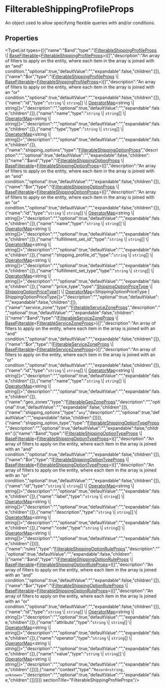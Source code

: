 
# FilterableShippingProfileProps

An object used to allow specifying flexible queries with and/or conditions.

## Properties

<TypeList types={[{"name":"$and","type":"([FilterableShippingProfileProps](types.FulfillmentTypes.FilterableShippingProfileProps.mdx) \\| [BaseFilterable](../../DAL/interfaces/types.DAL.BaseFilterable.mdx)&#60;[FilterableShippingProfileProps](types.FulfillmentTypes.FilterableShippingProfileProps.mdx)&#62;)[]","description":"An array of filters to apply on the entity, where each item in the array is joined with an \"and\" condition.","optional":true,"defaultValue":"","expandable":false,"children":[]},{"name":"$or","type":"([FilterableShippingProfileProps](types.FulfillmentTypes.FilterableShippingProfileProps.mdx) \\| [BaseFilterable](../../DAL/interfaces/types.DAL.BaseFilterable.mdx)&#60;[FilterableShippingProfileProps](types.FulfillmentTypes.FilterableShippingProfileProps.mdx)&#62;)[]","description":"An array of filters to apply on the entity, where each item in the array is joined with an \"or\" condition.","optional":true,"defaultValue":"","expandable":false,"children":[]},{"name":"id","type":"`string` \\| `string`[] \\| [OperatorMap](../../DAL/types/types.DAL.OperatorMap.mdx)&#60;string \\| string[]&#62;","description":"","optional":true,"defaultValue":"","expandable":false,"children":[]},{"name":"name","type":"`string` \\| `string`[] \\| [OperatorMap](../../DAL/types/types.DAL.OperatorMap.mdx)&#60;string \\| string[]&#62;","description":"","optional":true,"defaultValue":"","expandable":false,"children":[]},{"name":"type","type":"`string` \\| `string`[] \\| [OperatorMap](../../DAL/types/types.DAL.OperatorMap.mdx)&#60;string \\| string[]&#62;","description":"","optional":true,"defaultValue":"","expandable":false,"children":[]},{"name":"shipping_options","type":"[FilterableShippingOptionProps](types.FulfillmentTypes.FilterableShippingOptionProps.mdx)","description":"","optional":true,"defaultValue":"","expandable":false,"children":[{"name":"$and","type":"([FilterableShippingOptionProps](types.FulfillmentTypes.FilterableShippingOptionProps.mdx) \\| [BaseFilterable](../../DAL/interfaces/types.DAL.BaseFilterable.mdx)&#60;[FilterableShippingOptionProps](types.FulfillmentTypes.FilterableShippingOptionProps.mdx)&#62;)[]","description":"An array of filters to apply on the entity, where each item in the array is joined with an \"and\" condition.","optional":true,"defaultValue":"","expandable":false,"children":[]},{"name":"$or","type":"([FilterableShippingOptionProps](types.FulfillmentTypes.FilterableShippingOptionProps.mdx) \\| [BaseFilterable](../../DAL/interfaces/types.DAL.BaseFilterable.mdx)&#60;[FilterableShippingOptionProps](types.FulfillmentTypes.FilterableShippingOptionProps.mdx)&#62;)[]","description":"An array of filters to apply on the entity, where each item in the array is joined with an \"or\" condition.","optional":true,"defaultValue":"","expandable":false,"children":[]},{"name":"id","type":"`string` \\| `string`[] \\| [OperatorMap](../../DAL/types/types.DAL.OperatorMap.mdx)&#60;string \\| string[]&#62;","description":"","optional":true,"defaultValue":"","expandable":false,"children":[]},{"name":"name","type":"`string` \\| `string`[] \\| [OperatorMap](../../DAL/types/types.DAL.OperatorMap.mdx)&#60;string \\| string[]&#62;","description":"","optional":true,"defaultValue":"","expandable":false,"children":[]},{"name":"fulfillment_set_id","type":"`string` \\| `string`[] \\| [OperatorMap](../../DAL/types/types.DAL.OperatorMap.mdx)&#60;string \\| string[]&#62;","description":"","optional":true,"defaultValue":"","expandable":false,"children":[]},{"name":"shipping_profile_id","type":"`string` \\| `string`[] \\| [OperatorMap](../../DAL/types/types.DAL.OperatorMap.mdx)&#60;string \\| string[]&#62;","description":"","optional":true,"defaultValue":"","expandable":false,"children":[]},{"name":"fulfillment_set_type","type":"`string` \\| `string`[] \\| [OperatorMap](../../DAL/types/types.DAL.OperatorMap.mdx)&#60;string \\| string[]&#62;","description":"","optional":true,"defaultValue":"","expandable":false,"children":[]},{"name":"price_type","type":"[ShippingOptionPriceType](../types/types.FulfillmentTypes.ShippingOptionPriceType.mdx) \\| [ShippingOptionPriceType](../types/types.FulfillmentTypes.ShippingOptionPriceType.mdx)[] \\| [OperatorMap](../../DAL/types/types.DAL.OperatorMap.mdx)&#60;ShippingOptionPriceType | ShippingOptionPriceType[]&#62;","description":"","optional":true,"defaultValue":"","expandable":false,"children":[]},{"name":"service_zone","type":"[FilterableServiceZoneProps](types.FulfillmentTypes.FilterableServiceZoneProps.mdx)","description":"","optional":true,"defaultValue":"","expandable":false,"children":[{"name":"$and","type":"([FilterableServiceZoneProps](types.FulfillmentTypes.FilterableServiceZoneProps.mdx) \\| [BaseFilterable](../../DAL/interfaces/types.DAL.BaseFilterable.mdx)&#60;[FilterableServiceZoneProps](types.FulfillmentTypes.FilterableServiceZoneProps.mdx)&#62;)[]","description":"An array of filters to apply on the entity, where each item in the array is joined with an \"and\" condition.","optional":true,"defaultValue":"","expandable":false,"children":[]},{"name":"$or","type":"([FilterableServiceZoneProps](types.FulfillmentTypes.FilterableServiceZoneProps.mdx) \\| [BaseFilterable](../../DAL/interfaces/types.DAL.BaseFilterable.mdx)&#60;[FilterableServiceZoneProps](types.FulfillmentTypes.FilterableServiceZoneProps.mdx)&#62;)[]","description":"An array of filters to apply on the entity, where each item in the array is joined with an \"or\" condition.","optional":true,"defaultValue":"","expandable":false,"children":[]},{"name":"id","type":"`string` \\| `string`[] \\| [OperatorMap](../../DAL/types/types.DAL.OperatorMap.mdx)&#60;string \\| string[]&#62;","description":"","optional":true,"defaultValue":"","expandable":false,"children":[]},{"name":"name","type":"`string` \\| `string`[] \\| [OperatorMap](../../DAL/types/types.DAL.OperatorMap.mdx)&#60;string \\| string[]&#62;","description":"","optional":true,"defaultValue":"","expandable":false,"children":[]},{"name":"geo_zones","type":"[FilterableGeoZoneProps](types.FulfillmentTypes.FilterableGeoZoneProps.mdx)","description":"","optional":true,"defaultValue":"","expandable":false,"children":[]},{"name":"shipping_options","type":"`any`","description":"","optional":true,"defaultValue":"","expandable":false,"children":[]}]},{"name":"shipping_option_type","type":"[FilterableShippingOptionTypeProps](types.FulfillmentTypes.FilterableShippingOptionTypeProps.mdx)","description":"","optional":true,"defaultValue":"","expandable":false,"children":[{"name":"$and","type":"([FilterableShippingOptionTypeProps](types.FulfillmentTypes.FilterableShippingOptionTypeProps.mdx) \\| [BaseFilterable](../../DAL/interfaces/types.DAL.BaseFilterable.mdx)&#60;[FilterableShippingOptionTypeProps](types.FulfillmentTypes.FilterableShippingOptionTypeProps.mdx)&#62;)[]","description":"An array of filters to apply on the entity, where each item in the array is joined with an \"and\" condition.","optional":true,"defaultValue":"","expandable":false,"children":[]},{"name":"$or","type":"([FilterableShippingOptionTypeProps](types.FulfillmentTypes.FilterableShippingOptionTypeProps.mdx) \\| [BaseFilterable](../../DAL/interfaces/types.DAL.BaseFilterable.mdx)&#60;[FilterableShippingOptionTypeProps](types.FulfillmentTypes.FilterableShippingOptionTypeProps.mdx)&#62;)[]","description":"An array of filters to apply on the entity, where each item in the array is joined with an \"or\" condition.","optional":true,"defaultValue":"","expandable":false,"children":[]},{"name":"id","type":"`string` \\| `string`[] \\| [OperatorMap](../../DAL/types/types.DAL.OperatorMap.mdx)&#60;string \\| string[]&#62;","description":"","optional":true,"defaultValue":"","expandable":false,"children":[]},{"name":"label","type":"`string` \\| `string`[] \\| [OperatorMap](../../DAL/types/types.DAL.OperatorMap.mdx)&#60;string \\| string[]&#62;","description":"","optional":true,"defaultValue":"","expandable":false,"children":[]},{"name":"description","type":"`string` \\| `string`[] \\| [OperatorMap](../../DAL/types/types.DAL.OperatorMap.mdx)&#60;string \\| string[]&#62;","description":"","optional":true,"defaultValue":"","expandable":false,"children":[]},{"name":"code","type":"`string` \\| `string`[] \\| [OperatorMap](../../DAL/types/types.DAL.OperatorMap.mdx)&#60;string \\| string[]&#62;","description":"","optional":true,"defaultValue":"","expandable":false,"children":[]}]},{"name":"rules","type":"[FilterableShippingOptionRuleProps](types.FulfillmentTypes.FilterableShippingOptionRuleProps.mdx)","description":"","optional":true,"defaultValue":"","expandable":false,"children":[{"name":"$and","type":"([FilterableShippingOptionRuleProps](types.FulfillmentTypes.FilterableShippingOptionRuleProps.mdx) \\| [BaseFilterable](../../DAL/interfaces/types.DAL.BaseFilterable.mdx)&#60;[FilterableShippingOptionRuleProps](types.FulfillmentTypes.FilterableShippingOptionRuleProps.mdx)&#62;)[]","description":"An array of filters to apply on the entity, where each item in the array is joined with an \"and\" condition.","optional":true,"defaultValue":"","expandable":false,"children":[]},{"name":"$or","type":"([FilterableShippingOptionRuleProps](types.FulfillmentTypes.FilterableShippingOptionRuleProps.mdx) \\| [BaseFilterable](../../DAL/interfaces/types.DAL.BaseFilterable.mdx)&#60;[FilterableShippingOptionRuleProps](types.FulfillmentTypes.FilterableShippingOptionRuleProps.mdx)&#62;)[]","description":"An array of filters to apply on the entity, where each item in the array is joined with an \"or\" condition.","optional":true,"defaultValue":"","expandable":false,"children":[]},{"name":"id","type":"`string` \\| `string`[] \\| [OperatorMap](../../DAL/types/types.DAL.OperatorMap.mdx)&#60;string \\| string[]&#62;","description":"","optional":true,"defaultValue":"","expandable":false,"children":[]},{"name":"attribute","type":"`string` \\| `string`[] \\| [OperatorMap](../../DAL/types/types.DAL.OperatorMap.mdx)&#60;string \\| string[]&#62;","description":"","optional":true,"defaultValue":"","expandable":false,"children":[]},{"name":"operator","type":"`string` \\| `string`[] \\| [OperatorMap](../../DAL/types/types.DAL.OperatorMap.mdx)&#60;string \\| string[]&#62;","description":"","optional":true,"defaultValue":"","expandable":false,"children":[]},{"name":"value","type":"`string` \\| `string`[] \\| [OperatorMap](../../DAL/types/types.DAL.OperatorMap.mdx)&#60;string \\| string[]&#62;","description":"","optional":true,"defaultValue":"","expandable":false,"children":[]}]},{"name":"context","type":"`Record<string, unknown>`","description":"","optional":true,"defaultValue":"","expandable":false,"children":[]}]}]}  sectionTitle="FilterableShippingProfileProps"/>
